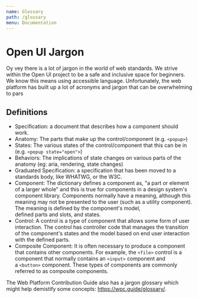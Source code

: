 ```yaml
---
name: Glossary
path: /glossary
menu: Documentation
---
```


# Open UI Jargon

Oy vey there is a lot of jargon in the world of web standards. We strive within the Open UI project to be a safe and inclusive space for beginners. We know this means using accessible language. Unfortunately, the web platform has built up a lot of acronyms and jargon that can be overwhelming to pars

## Definitions

- Specification: a document that describes how a component should work.
- Anatomy: The parts that make up the control/component (e.g. `<popup>`)
- States: The various states of the control/component that this can be in (e.g. `<popup state="open">`)
- Behaviors: The implications of state changes on various parts of the anatomy (eg: aria, rendering, state changes)
- Graduated Specification: a specification that has been moved to a standards body, like WHATWG, or the W3C.
- Component: The dictionary defines a component as, "a part or element of a larger whole" and this is true for components in a design system's component library. Components normally have a meaning, although this meaning may not be presented to the user (such as a utility component). The meaning is defined by the component's model, defined parts and slots, and states.
- Control: A control is a type of component that allows some form of user interaction. The control has controller code that manages the transition of the component's states and the model based on end user interaction with the defined parts.
- Composite Component: It is often necessary to produce a component that contains other components. For example, the `<file>` control is a component that normally contains an `<input>` component and a `<button>` component. These types of components are commonly referred to as composite components.

The Web Platform Contribution Guide also has a jargon glossary which might help demistify some concepts: https://wpc.guide/glossary/.
